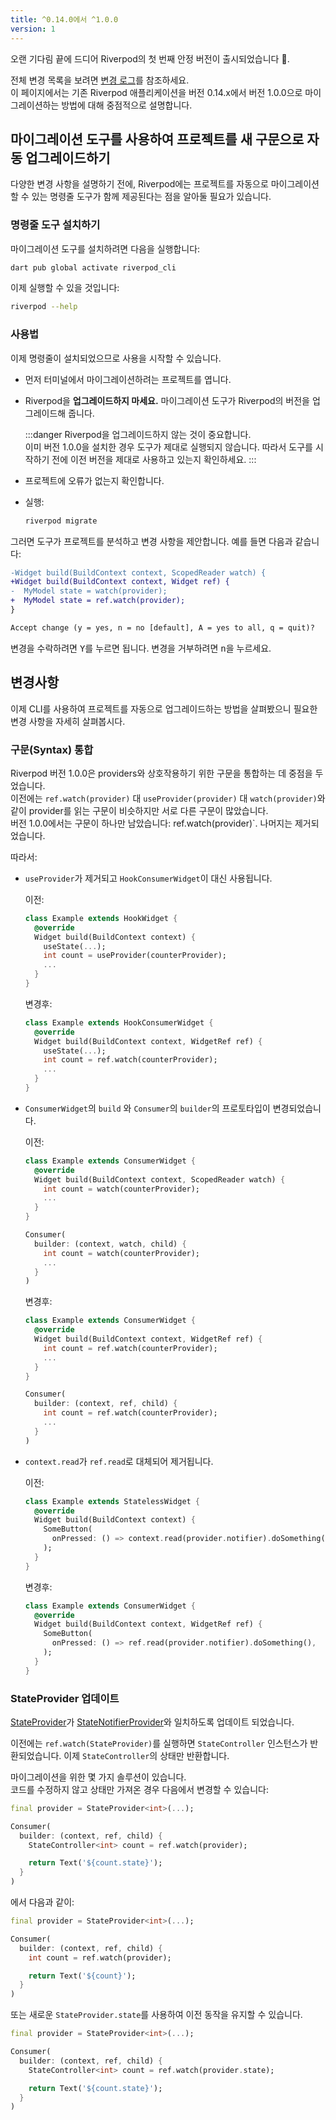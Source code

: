 ```yaml
---
title: ^0.14.0에서 ^1.0.0
version: 1
---
```




오랜 기다림 끝에 드디어 Riverpod의 첫 번째 안정 버전이 출시되었습니다 👏.

전체 변경 목록을 보려면 [변경 로그](https://pub.dev/packages/flutter_riverpod/changelog#100)를 참조하세요.  
이 페이지에서는 기존 Riverpod 애플리케이션을 버전 0.14.x에서 버전 1.0.0으로 마이그레이션하는 방법에 대해 중점적으로 설명합니다.

## 마이그레이션 도구를 사용하여 프로젝트를 새 구문으로 자동 업그레이드하기

다양한 변경 사항을 설명하기 전에, Riverpod에는 프로젝트를 자동으로 마이그레이션할 수 있는 명령줄 도구가 함께 제공된다는 점을 알아둘 필요가 있습니다.

### 명령줄 도구 설치하기

마이그레이션 도구를 설치하려면 다음을 실행합니다:

```sh
dart pub global activate riverpod_cli
```

이제 실행할 수 있을 것입니다:

```sh
riverpod --help
```

### 사용법

이제 명령줄이 설치되었으므로 사용을 시작할 수 있습니다.

- 먼저 터미널에서 마이그레이션하려는 프로젝트를 엽니다.
- Riverpod을 **업그레이드하지 마세요.**
  마이그레이션 도구가 Riverpod의 버전을 업그레이드해 줍니다.

  :::danger
  Riverpod을 업그레이드하지 않는 것이 중요합니다.  
  이미 버전 1.0.0을 설치한 경우 도구가 제대로 실행되지 않습니다.
  따라서 도구를 시작하기 전에 이전 버전을 제대로 사용하고 있는지 확인하세요.
  :::

- 프로젝트에 오류가 없는지 확인합니다.
- 실행:
  ```sh
  riverpod migrate
  ```

그러면 도구가 프로젝트를 분석하고 변경 사항을 제안합니다. 예를 들면 다음과 같습니다:

```diff
-Widget build(BuildContext context, ScopedReader watch) {
+Widget build(BuildContext context, Widget ref) {
-  MyModel state = watch(provider);
+  MyModel state = ref.watch(provider);
}

Accept change (y = yes, n = no [default], A = yes to all, q = quit)?
```

변경을 수락하려면 <kbd>Y</kbd>를 누르면 됩니다. 변경을 거부하려면 <kbd>n</kbd>을 누르세요.

## 변경사항

이제 CLI를 사용하여 프로젝트를 자동으로 업그레이드하는 방법을 살펴봤으니 필요한 변경 사항을 자세히 살펴봅시다.

### 구문(Syntax) 통합

Riverpod 버전 1.0.0은 providers와 상호작용하기 위한 구문을 통합하는 데 중점을 두었습니다.  
이전에는 `ref.watch(provider)` 대 `useProvider(provider)` 대 `watch(provider)`와 같이 provider를 읽는 구문이 비슷하지만 서로 다른 구문이 많았습니다.  
버전 1.0.0에서는 구문이 하나만 남았습니다: ref.watch(provider)`. 나머지는 제거되었습니다.

따라서:

- `useProvider`가 제거되고 `HookConsumerWidget`이 대신 사용됩니다.

  이전:

  ```dart
  class Example extends HookWidget {
    @override
    Widget build(BuildContext context) {
      useState(...);
      int count = useProvider(counterProvider);
      ...
    }
  }
  ```

  변경후:

  ```dart
  class Example extends HookConsumerWidget {
    @override
    Widget build(BuildContext context, WidgetRef ref) {
      useState(...);
      int count = ref.watch(counterProvider);
      ...
    }
  }
  ```

- `ConsumerWidget`의 `build` 와 `Consumer`의 `builder`의 프로토타입이 변경되었습니다.
 
  이전:

  ```dart
  class Example extends ConsumerWidget {
    @override
    Widget build(BuildContext context, ScopedReader watch) {
      int count = watch(counterProvider);
      ...
    }
  }

  Consumer(
    builder: (context, watch, child) {
      int count = watch(counterProvider);
      ...
    }
  )
  ```

  변경후:

  ```dart
  class Example extends ConsumerWidget {
    @override
    Widget build(BuildContext context, WidgetRef ref) {
      int count = ref.watch(counterProvider);
      ...
    }
  }

  Consumer(
    builder: (context, ref, child) {
      int count = ref.watch(counterProvider);
      ...
    }
  )
  ```

- `context.read`가 `ref.read`로 대체되어 제거됩니다.

  이전:

  ```dart
  class Example extends StatelessWidget {
    @override
    Widget build(BuildContext context) {
      SomeButton(
        onPressed: () => context.read(provider.notifier).doSomething(),
      );
    }
  }
  ```

  변경후:

  ```dart
  class Example extends ConsumerWidget {
    @override
    Widget build(BuildContext context, WidgetRef ref) {
      SomeButton(
        onPressed: () => ref.read(provider.notifier).doSomething(),
      );
    }
  }
  ```

### StateProvider 업데이트

[StateProvider]가 [StateNotifierProvider]와 일치하도록 업데이트 되었습니다.

이전에는 `ref.watch(StateProvider)`를 실행하면 `StateController` 인스턴스가 반환되었습니다.
이제 `StateController`의 상태만 반환합니다.

마이그레이션을 위한 몇 가지 솔루션이 있습니다.  
코드를 수정하지 않고 상태만 가져온 경우 다음에서 변경할 수 있습니다:

```dart
final provider = StateProvider<int>(...);

Consumer(
  builder: (context, ref, child) {
    StateController<int> count = ref.watch(provider);

    return Text('${count.state}');
  }
)
```

에서 다음과 같이:

```dart
final provider = StateProvider<int>(...);

Consumer(
  builder: (context, ref, child) {
    int count = ref.watch(provider);

    return Text('${count}');
  }
)
```

또는 새로운 `StateProvider.state`를 사용하여 이전 동작을 유지할 수 있습니다.

```dart
final provider = StateProvider<int>(...);

Consumer(
  builder: (context, ref, child) {
    StateController<int> count = ref.watch(provider.state);

    return Text('${count.state}');
  }
)
```

[statenotifierprovider]: https://pub.dev/documentation/hooks_riverpod/3.0.0-dev.15/legacy/StateNotifierProvider-class.html
[stateprovider]: https://pub.dev/documentation/hooks_riverpod/3.0.0-dev.15/legacy/StateProvider-class.html
[statenotifier]: https://pub.dev/documentation/state_notifier/latest/state_notifier/StateNotifier-class.html
